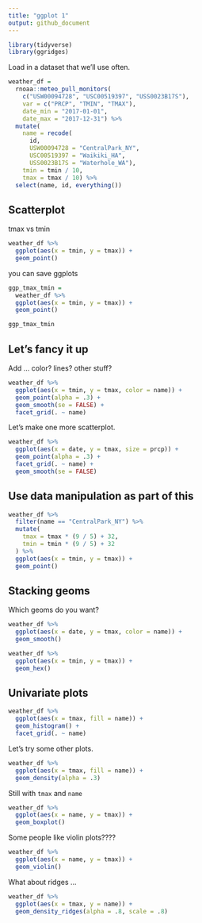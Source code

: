 ```yaml
---
title: "ggplot 1"
output: github_document
---
```


```r
library(tidyverse)
library(ggridges)
```


Load in a dataset that we'll use often.

```r
weather_df = 
  rnoaa::meteo_pull_monitors(
    c("USW00094728", "USC00519397", "USS0023B17S"),
    var = c("PRCP", "TMIN", "TMAX"), 
    date_min = "2017-01-01",
    date_max = "2017-12-31") %>%
  mutate(
    name = recode(
      id, 
      USW00094728 = "CentralPark_NY", 
      USC00519397 = "Waikiki_HA",
      USS0023B17S = "Waterhole_WA"),
    tmin = tmin / 10,
    tmax = tmax / 10) %>%
  select(name, id, everything())
```



## Scatterplot

tmax vs tmin

```r
weather_df %>%
  ggplot(aes(x = tmin, y = tmax)) +
  geom_point()
```

you can save ggplots

```r
ggp_tmax_tmin =
  weather_df %>%
  ggplot(aes(x = tmin, y = tmax)) +
  geom_point()

ggp_tmax_tmin
```

## Let's fancy it up

Add ... color? lines? other stuff?

```r
weather_df %>%
  ggplot(aes(x = tmin, y = tmax, color = name)) +
  geom_point(alpha = .3) +
  geom_smooth(se = FALSE) +
  facet_grid(. ~ name)
```

Let's make one more scatterplot.

```r
weather_df %>%
  ggplot(aes(x = date, y = tmax, size = prcp)) +
  geom_point(alpha = .3) +
  facet_grid(. ~ name) +
  geom_smooth(se = FALSE)

```

## Use data manipulation as part of this

```r
weather_df %>%
  filter(name == "CentralPark_NY") %>%
  mutate(
    tmax = tmax * (9 / 5) + 32,
    tmin = tmin * (9 / 5) + 32
  ) %>%
  ggplot(aes(x = tmin, y = tmax)) +
  geom_point()
```

## Stacking geoms

Which geoms do you want?

```r
weather_df %>%
  ggplot(aes(x = date, y = tmax, color = name)) +
  geom_smooth()
```


```r
weather_df %>%
  ggplot(aes(x = tmin, y = tmax)) +
  geom_hex()
```

## Univariate plots


```r
weather_df %>%
  ggplot(aes(x = tmax, fill = name)) +
  geom_histogram() +
  facet_grid(. ~ name)
```

Let's try some other plots.

```r
weather_df %>%
  ggplot(aes(x = tmax, fill = name)) +
  geom_density(alpha = .3)
```

Still with `tmax` and `name`

```r
weather_df %>%
  ggplot(aes(x = name, y = tmax)) +
  geom_boxplot()
```

Some people like violin plots????

```r
weather_df %>%
  ggplot(aes(x = name, y = tmax)) +
  geom_violin()
```


What about ridges ...

```r
weather_df %>%
  ggplot(aes(x = tmax, y = name)) +
  geom_density_ridges(alpha = .8, scale = .8)
```


